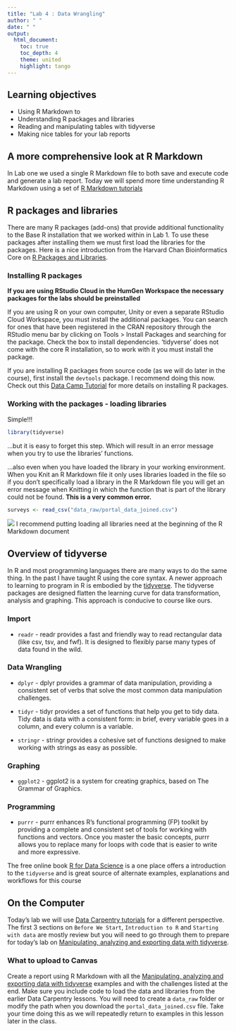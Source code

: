 ```yaml
---
title: "Lab 4 : Data Wrangling"
author: " "
date: " "
output:
  html_document:
    toc: true
    toc_depth: 4
    theme: united
    highlight: tango
---
```


## Learning objectives

-   Using R Markdown to
-   Understanding R packages and libraries
-   Reading and manipulating tables with tidyverse
-   Making nice tables for your lab reports

## A more comprehensive look at R Markdown

In Lab one we used a single R Markdown file to both save and execute code and generate a lab report. Today we will spend more time understanding R Markdown using a set of [R Markdown tutorials](https://rmarkdown.rstudio.com/index.html)

## R packages and libraries

There are many R packages (add-ons) that provide additional functionality to the Base R installation that we worked within in Lab 1. To use these packages after installing them we must first load the libraries for the packages. Here is a nice introduction from the Harvard Chan Bioinformatics Core on [R Packages and Libraries](https://hbctraining.github.io/Intro-to-R-flipped/lessons/04_introR_packages.html).

### Installing R packages

**If you are using RStudio Cloud in the HumGen Workspace the necessary packages for the labs should be preinstalled**

If you are using R on your own computer, Unity or even a separate RStudio Cloud Workspace, you must install the additional packages. You can search for ones that have been registered in the CRAN repository through the RStudio menu bar by clicking on Tools \> Install Packages and searching for the package. Check the box to install dependencies. 'tidyverse' does not come with the core R installation, so to work with it you must install the package.

If you are installing R packages from source code (as we will do later in the course), first install the `devtools` package. I recommend doing this now. Check out this [Data Camp Tutorial](https://www.datacamp.com/community/tutorials/r-packages-guide) for more details on installing R packages.

### Working with the packages - loading libraries

Simple!!!

```r
library(tidyverse)
```

...but it is easy to forget this step. Which will result in an error message when you try to use the libraries' functions.

...also even when you have loaded the library in your working environment. When you Knit an R Markdown file it only uses libraries loaded in the file so if you don't specifically load a library in the R Markdown file you will get an error message when Knitting in which the function that is part of the library could not be found. **This is a very common error.**

```r
surveys <- read_csv("data_raw/portal_data_joined.csv")
```

![](images/lab4/knit_error.png) I recommend putting loading all libraries need at the beginning of the R Markdown document

## Overview of tidyverse

In R and most programming languages there are many ways to do the same thing. In the past I have taught R using the core syntax. A newer approach to learning to program in R is embodied by the [tidyverse](https://www.tidyverse.org/). The tidyverse packages are designed flatten the learning curve for data transformation, analysis and graphing. This approach is conducive to course like ours.

### Import

-   `readr` - readr provides a fast and friendly way to read rectangular data (like csv, tsv, and fwf). It is designed to flexibly parse many types of data found in the wild.

### Data Wrangling

-   `dplyr` - dplyr provides a grammar of data manipulation, providing a consistent set of verbs that solve the most common data manipulation challenges.

-   `tidyr` - tidyr provides a set of functions that help you get to tidy data. Tidy data is data with a consistent form: in brief, every variable goes in a column, and every column is a variable.

-   `stringr` - stringr provides a cohesive set of functions designed to make working with strings as easy as possible.

### Graphing

-   `ggplot2` - ggplot2 is a system for creating graphics, based on The Grammar of Graphics.

### Programming

-   `purrr` - purrr enhances R's functional programming (FP) toolkit by providing a complete and consistent set of tools for working with functions and vectors. Once you master the basic concepts, purrr allows you to replace many for loops with code that is easier to write and more expressive.

The free online book [R for Data Science](https://r4ds.had.co.nz/) is a one place offers a introduction to the `tidyverse` and is great source of alternate examples, explanations and workflows for this course

## On the Computer

Today's lab we will use [Data Carpentry tutorials](https://datacarpentry.org/R-ecology-lesson/aio.html) for a different perspective. The first 3 sections on `Before We Start`, `Introduction to R` and `Starting with data` are mostly review but you will need to go through them to prepare for today's lab on [Manipulating, analyzing and exporting data with tidyverse](https://datacarpentry.org/R-ecology-lesson/03-dplyr.html).

### What to upload to Canvas

Create a report using R Markdown with all the [Manipulating, analyzing and exporting data with tidyverse](https://datacarpentry.org/R-ecology-lesson/03-dplyr.html) examples and with the challenges listed at the end.  Make sure you include code to load the data and libraries from the earlier Data Carpentry lessons. You will need to create a `data_raw` folder or modify the path when you download the `portal_data_joined.csv` file. Take your time doing this as we will repeatedly return to examples in this lesson later in the class.
